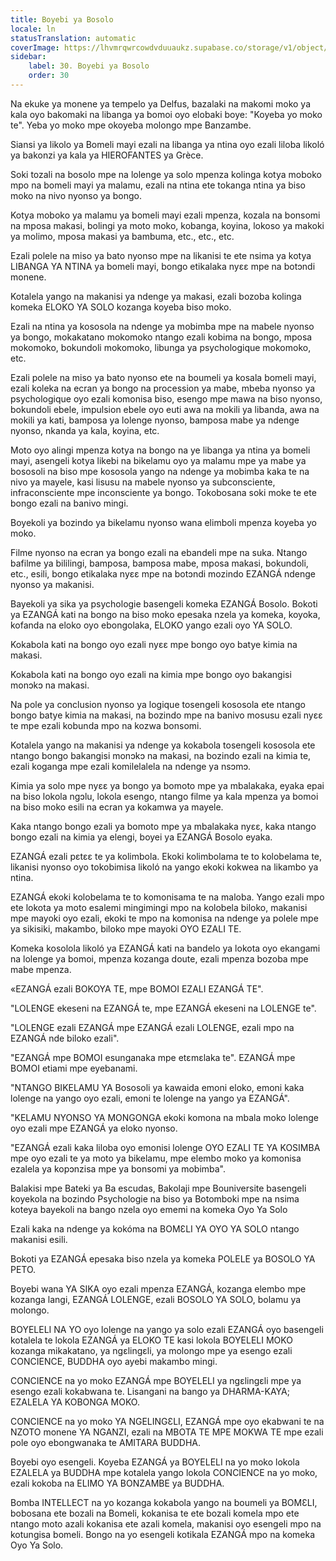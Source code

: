 ```yaml
---
title: Boyebi ya Bosolo
locale: ln
statusTranslation: automatic
coverImage: https://lhvmrqwrcowdvduuaukz.supabase.co/storage/v1/object/public/strapi-uploads/small_cover-educacion-fundamental.webp-2d51a7828a2b1309555be27f7e2a61a0.webp
sidebar:
    label: 30. Boyebi ya Bosolo
    order: 30
---
```

Na ekuke ya monene ya tempelo ya Delfus, bazalaki na makomi moko ya kala oyo bakomaki na libanga ya bomoi oyo elobaki boye: "Koyeba yo moko te". Yeba yo moko mpe okoyeba molongo mpe Banzambe.

Siansi ya likolo ya Bomeli mayi ezali na libanga ya ntina oyo ezali liloba likoló ya bakonzi ya kala ya HIEROFANTES ya Grèce.

Soki tozali na bosolo mpe na lolenge ya solo mpenza kolinga kotya moboko mpo na bomeli mayi ya malamu, ezali na ntina ete tokanga ntina ya biso moko na nivo nyonso ya bongo.

Kotya moboko ya malamu ya bomeli mayi ezali mpenza, kozala na bonsomi na mposa makasi, bolingi ya moto moko, kobanga, koyina, lokoso ya makoki ya molimo, mposa makasi ya bambuma, etc., etc., etc.

Ezali polele na miso ya bato nyonso mpe na likanisi te ete nsima ya kotya LIBANGA YA NTINA ya bomeli mayi, bongo etikalaka nyɛɛ mpe na botɔndi monene.

Kotalela yango na makanisi ya ndenge ya makasi, ezali bozoba kolinga komeka ELOKO YA SOLO kozanga koyeba biso moko.

Ezali na ntina ya kososola na ndenge ya mobimba mpe na mabele nyonso ya bongo, mokakatano mokomoko ntango ezali kobima na bongo, mposa mokomoko, bokundoli mokomoko, libunga ya psychologique mokomoko, etc.

Ezali polele na miso ya bato nyonso ete na boumeli ya kosala bomeli mayi, ezali koleka na ecran ya bongo na procession ya mabe, mbeba nyonso ya psychologique oyo ezali komonisa biso, esengo mpe mawa na biso nyonso, bokundoli ebele, impulsion ebele oyo euti awa na mokili ya libanda, awa na mokili ya kati, bamposa ya lolenge nyonso, bamposa mabe ya ndenge nyonso, nkanda ya kala, koyina, etc.

Moto oyo alingi mpenza kotya na bongo na ye libanga ya ntina ya bomeli mayi, asengeli kotya likebi na bikelamu oyo ya malamu mpe ya mabe ya bososoli na biso mpe kososola yango na ndenge ya mobimba kaka te na nivo ya mayele, kasi lisusu na mabele nyonso ya subconsciente, infraconsciente mpe inconsciente ya bongo. Tokobosana soki moke te ete bongo ezali na banivo mingi.

Boyekoli ya bozindo ya bikelamu nyonso wana elimboli mpenza koyeba yo moko.

Filme nyonso na ecran ya bongo ezali na ebandeli mpe na suka. Ntango bafilme ya bililingi, bamposa, bamposa mabe, mposa makasi, bokundoli, etc., esili, bongo etikalaka nyɛɛ mpe na botɔndi mozindo EZANGÁ ndenge nyonso ya makanisi.

Bayekoli ya sika ya psychologie basengeli komeka EZANGÁ Bosolo. Bokoti ya EZANGÁ kati na bongo na biso moko epesaka nzela ya komeka, koyoka, kofanda na eloko oyo ebongolaka, ELOKO yango ezali oyo YA SOLO.

Kokabola kati na bongo oyo ezali nyɛɛ mpe bongo oyo batye kimia na makasi.

Kokabola kati na bongo oyo ezali na kimia mpe bongo oyo bakangisi monɔkɔ na makasi.

Na pole ya conclusion nyonso ya logique tosengeli kososola ete ntango bongo batye kimia na makasi, na bozindo mpe na banivo mosusu ezali nyɛɛ te mpe ezali kobunda mpo na kozwa bonsomi.

Kotalela yango na makanisi ya ndenge ya kokabola tosengeli kososola ete ntango bongo bakangisi monɔkɔ na makasi, na bozindo ezali na kimia te, ezali koganga mpe ezali komilelalela na ndenge ya nsɔmɔ.

Kimia ya solo mpe nyɛɛ ya bongo ya bomoto mpe ya mbalakaka, eyaka epai na biso lokola ngɔlu, lokola esengo, ntango filme ya kala mpenza ya bomoi na biso moko esili na ecran ya kokamwa ya mayele.

Kaka ntango bongo ezali ya bomoto mpe ya mbalakaka nyɛɛ, kaka ntango bongo ezali na kimia ya elengi, boyei ya EZANGÁ Bosolo eyaka.

EZANGÁ ezali pɛtɛɛ te ya kolimbola. Ekoki kolimbolama te to kolobelama te, likanisi nyonso oyo tokobimisa likoló na yango ekoki kokwea na likambo ya ntina.

EZANGÁ ekoki kolobelama te to komonisama te na maloba. Yango ezali mpo ete lokota ya moto esalemi mingimingi mpo na kolobela biloko, makanisi mpe mayoki oyo ezali, ekoki te mpo na komonisa na ndenge ya polele mpe ya sikisiki, makambo, biloko mpe mayoki OYO EZALI TE.

Komeka kosolola likoló ya EZANGÁ kati na bandelo ya lokota oyo ekangami na lolenge ya bomoi, mpenza kozanga doute, ezali mpenza bozoba mpe mabe mpenza.

«EZANGÁ ezali BOKOYA TE, mpe BOMOI EZALI EZANGÁ TE".

"LOLENGE ekeseni na EZANGÁ te, mpe EZANGÁ ekeseni na LOLENGE te".

"LOLENGE ezali EZANGÁ mpe EZANGÁ ezali LOLENGE, ezali mpo na EZANGÁ nde biloko ezali".

"EZANGÁ mpe BOMOI esunganaka mpe etɛmɛlaka te". EZANGÁ mpe BOMOI etiami mpe eyebanami.

"NTANGO BIKELAMU YA Bososoli ya kawaida emoni eloko, emoni kaka lolenge na yango oyo ezali, emoni te lolenge na yango ya EZANGÁ".

"KELAMU NYONSO YA MONGONGA ekoki komona na mbala moko lolenge oyo ezali mpe EZANGÁ ya eloko nyonso.

"EZANGÁ ezali kaka liloba oyo emonisi lolenge OYO EZALI TE YA KOSIMBA mpe oyo ezali te ya moto ya bikelamu, mpe elembo moko ya komonisa ezalela ya kopɔnzisa mpe ya bonsomi ya mobimba".

Balakisi mpe Bateki ya Ba escudas, Bakolaji mpe Bouniversite basengeli koyekola na bozindo Psychologie na biso ya Botomboki mpe na nsima koteya bayekoli na bango nzela oyo ememi na komeka Oyo Ya Solo

Ezali kaka na ndenge ya kokóma na BOMƐLI YA OYO YA SOLO ntango makanisi esili.

Bokoti ya EZANGÁ epesaka biso nzela ya komeka POLELE ya BOSOLO YA PETO.

Boyebi wana YA SIKA oyo ezali mpenza EZANGÁ, kozanga elembo mpe kozanga langi, EZANGÁ LOLENGE, ezali BOSOLO YA SOLO, bolamu ya molongo.

BOYELELI NA YO oyo lolenge na yango ya solo ezali EZANGÁ oyo basengeli kotalela te lokola EZANGÁ ya ELOKO TE kasi lokola BOYELELI MOKO kozanga mikakatano, ya ngɛlingɛli, ya molongo mpe ya esengo ezali CONCIENCE, BUDDHA oyo ayebi makambo mingi.

CONCIENCE na yo moko EZANGÁ mpe BOYELELI ya ngɛlingɛli mpe ya esengo ezali kokabwana te. Lisangani na bango ya DHARMA-KAYA; EZALELA YA KOBONGA MOKO.

CONCIENCE na yo moko YA NGELINGƐLI, EZANGÁ mpe oyo ekabwani te na NZOTO monene YA NGANZI, ezali na MBOTA TE MPE MOKWA TE mpe ezali pole oyo ebongwanaka te AMITARA BUDDHA.

Boyebi oyo esengeli. Koyeba EZANGÁ ya BOYELELI na yo moko lokola EZALELA ya BUDDHA mpe kotalela yango lokola CONCIENCE na yo moko, ezali kokoba na ELIMO YA BONZAMBE ya BUDDHA.

Bomba INTELLECT na yo kozanga kokabola yango na boumeli ya BOMƐLI, bobosana ete bozali na Bomeli, kokanisa te ete bozali komela mpo ete ntango moto azali kokanisa ete azali komela, makanisi oyo esengeli mpo na kotungisa bomeli. Bongo na yo esengeli kotikala EZANGÁ mpo na komeka Oyo Ya Solo.

